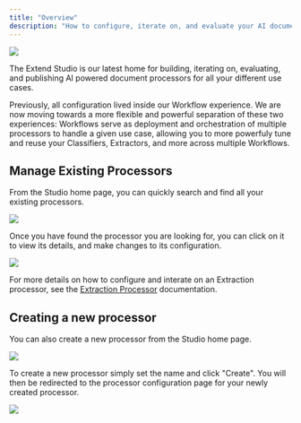 ```yaml
---
title: "Overview"
description: "How to configure, iterate on, and evaluate your AI document processors in the Extend Studio"
---
```


![](/images/studio/studio_home.png)

The Extend Studio is our latest home for building, iterating on, evaluating, and publishing AI powered document processors for all your different use cases.

Previously, all configuration lived inside our Workflow experience. We are now moving towards a more flexible and powerful separation of these two experiences: Workflows serve as deployment and orchestration of multiple processors to handle a given use case, allowing you to more powerfuly tune and reuse your Classifiers, Extractors, and more across multiple Workflows.

## Manage Existing Processors

From the Studio home page, you can quickly search and find all your existing processors.

![](/images/studio/studio_processor_list.png)

Once you have found the processor you are looking for, you can click on it to view its details, and make changes to its configuration.

![](/images/studio/invoice_extractor_overview.png)

For more details on how to configure and interate on an Extraction processor, see the [Extraction Processor](/product-reference/studio/configuring_extraction) documentation.

## Creating a new processor

You can also create a new processor from the Studio home page.

![](/images/studio/create_processor.png)

To create a new processor simply set the name and click "Create". You will then be redirected to the processor configuration page for your newly created processor.

![](/images/studio/create_processor_modal.png)
